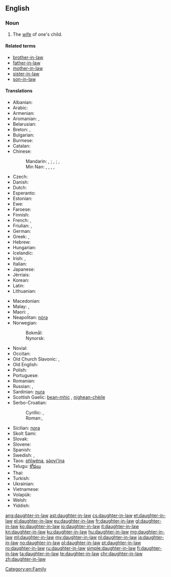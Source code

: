 ==English==

===Noun===
{{en-noun|head=[[daughter]]-[[in-law]]|daughters-in-law}}

# The [[wife]] of one's child.

====Related terms====
* [[brother-in-law]]
* [[father-in-law]]
* [[mother-in-law]]
* [[sister-in-law]]
* [[son-in-law]]

====Translations====
{{trans-top|wife of one's child}}
* Albanian: {{t|sq|nuse|f}}
* Arabic: {{t|ar|زوجة الابن|f|tr=záwjat al-ibn|sc=Arab}}
* Armenian: {{t|hy|հարս}}
* Aromanian: {{t|rup|norã|f}}, {{t|rup|nor}}
* Belarusian: {{t|be|няве́стка|f|sc=Cyrl}}
* Breton: {{t+|br|merc'h-kaer|f}}, {{t|br|merc'heg|f}}
* Bulgarian: {{t+|bg|снаха́|f}}
* Burmese: {{t+|my|ချွေးမ|tr=chwe:ma.|sc=Mymr}}
* Catalan: {{t|ca|nora|f}}
* Chinese:
*: Mandarin: {{t|cmn|媳婦|sc=Hani}}, {{t+|cmn|媳妇|tr=xífù|sc=Hani}}; {{t|cmn|兒媳|sc=Hani}}, {{t+|cmn|儿媳|tr=érxí|sc=Hani}}; {{t|cmn|兒媳婦|sc=Hani}}, {{t|cmn|儿媳妇|tr=érxífù|sc=Hani}}
*: Min Nan: {{t+|nan|新婦|tr=sim-pū|sc=Hans}}, {{t+|nan|妗仔|tr=kīm-á|sc=Hans}}, {{t+|nan|新人|tr=sin-lâng|sc=Hans}}, {{t|nan|新娘|tr=sin-niû|sc=Hans}}, {{t|nan|孫嫂|tr=sun-só|sc=Hans}}
* Czech: {{t+|cs|snacha|f}}
* Danish: {{t+|da|svigerdatter|c}}
* Dutch: {{t+|nl|schoondochter|f}}
* Esperanto: {{t|eo|bofilino}}
* Estonian: {{t|et|minia}}
* Ewe: {{t|ee|lɔ̃xoyɔvi}}
* Faroese: {{t|fo|verdóttir|f}}
* Finnish: {{t+|fi|miniä}}
* French: {{t+|fr|bru|f}}, {{t+|fr|belle-fille|f}}
* Friulian: {{t|fur|brût}}, {{t|fur|nore|f}}
* German: {{t+|de|Schwiegertochter|f}}
* Greek: {{t+|el|νύφη|f|tr=nýphī}}, {{t+|el|κόρη|f|tr=kórī}}
* Hebrew: {{t+|he|כַּלָּה|f|tr=kala}}
* Hungarian: {{t+|hu|meny}}
* Icelandic: {{t+|is|tengdadóttir|f}}
* Irish: {{t|ga|iníon-i-ndlí|f}}, {{t|ga|banchliamhain|m}}
* Italian: {{t+|it|nuora|f}}
* Japanese: {{t+|ja|嫁|tr=よめ, yome}}
* Jèrriais: {{t|roa-jer|belle-fil'ye|f}}
* Korean: {{t+|ko|며느리|tr=myeoneuri|sc=Hang}}
* Latin: {{t|la|nurus|f}}
* Lithuanian: {{t+|lt|marti|f}}
{{trans-mid}}
* Macedonian: {{t|mk|сна́а|f|sc=Cyrl}}
* Malay: {{t|ms|menantu perempuan}}, {{t|ms|menantu}}
* Maori: {{t|mi|hunaonga}}, {{t|mi|hunōnga}}
* Neapolitan: [[nòra]] {{f}}
* Norwegian:
*: Bokmål: {{t|nb|svigerdatter|m|f}}
*: Nynorsk: {{t|nn|svigerdotter|f}}
* Novial: {{t|nov|bofilia}}
* Occitan: {{t+|oc|nòra|f}}
* Old Church Slavonic: {{t|cu|снъха|sc=Cyrs}},  {{t|cu|нєвѣста|f|sc=Cyrs}}
* Old English: {{t|ang|snoru|f}}
* Polish: {{t+|pl|synowa|f}}
* Portuguese: {{t+|pt|nora|f}}
* Romanian: {{t+|ro|noră|f}}
* Russian: {{t+|ru|неве́стка|f}} {{qualifier|for a mother-in-law}}, {{t+|ru|сноха́|f}} {{qualifier|for a father-in-law}}
* Sardinian: [[nura]] {{f}}
* Scottish Gaelic: [[bean-mhic]] {{f}}, [[nighean-chèile]] {{f}}
* Serbo-Croatian:
*: Cyrillic: {{t|sh|снаха|f}}, {{t|sh|снаја|f}}
*: Roman:{{t|sh|snaha|f}}, {{t|sh|snaja|f}}
* Sicilian: [[nora]] {{f}}
* Skolt Sami: {{t|sms|mââ´nnj}}
* Slovak: {{t|sk|nevesta|f}}
* Slovene: {{t+|sl|snaha|f}}
* Spanish: {{t+|es|nuera|f}}
* Swedish: {{t+|sv|svärdotter|c}}, {{t+|sv|sonhustru|c}}
* Taos: [[phȉwéna]], [[sə̀oyi’ína]]
* Telugu: [[కోడలు]]
* Thai: {{t|th|ลูกสะไภ้|tr=loog-sa-pai|sc=Thai}}
* Turkish: {{t+|tr|gelin}}
* Ukrainian: {{t|uk|неві́стка|f|sc=Cyrl}}
* Vietnamese: {{t|vi|con dâu}}
* Volapük: {{t+|vo|lüdaut}}
* Welsh: {{t|cy|merch-yng-nghyfraith|f}}
* Yiddish: {{t|yi|שנור|f|sc=Hebr}}
{{trans-bottom}}

[[Category:en:Family]]

[[ang:daughter-in-law]]
[[ast:daughter-in-law]]
[[cs:daughter-in-law]]
[[et:daughter-in-law]]
[[el:daughter-in-law]]
[[eu:daughter-in-law]]
[[fr:daughter-in-law]]
[[gl:daughter-in-law]]
[[ko:daughter-in-law]]
[[io:daughter-in-law]]
[[it:daughter-in-law]]
[[kn:daughter-in-law]]
[[ku:daughter-in-law]]
[[hu:daughter-in-law]]
[[mg:daughter-in-law]]
[[ml:daughter-in-law]]
[[my:daughter-in-law]]
[[nl:daughter-in-law]]
[[ja:daughter-in-law]]
[[no:daughter-in-law]]
[[pl:daughter-in-law]]
[[pt:daughter-in-law]]
[[ro:daughter-in-law]]
[[ru:daughter-in-law]]
[[simple:daughter-in-law]]
[[fi:daughter-in-law]]
[[ta:daughter-in-law]]
[[te:daughter-in-law]]
[[chr:daughter-in-law]]
[[zh:daughter-in-law]]